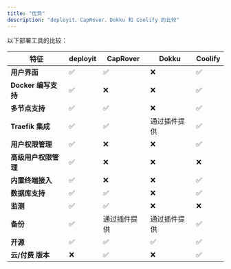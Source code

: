 ```yaml
---
title: "优势"
description: "deployit、CapRover、Dokku 和 Coolify 的比较"
---
```


以下部署工具的比较：

| 特征                 | deployit | CapRover     | Dokku        | Coolify |
| -------------------- | ------- | ------------ | ------------ | ------- |
| **用户界面**         | ✅      | ✅           | ❌           | ✅      |
| **Docker 编写支持**  | ✅      | ❌           | ❌           | ✅      |
| **多节点支持**       | ✅      | ✅           | ❌           | ✅      |
| **Traefik 集成**     | ✅      | ✅           | 通过插件提供 | ✅      |
| **用户权限管理**     | ✅      | ❌           | ❌           | ✅      |
| **高级用户权限管理** | ✅      | ❌           | ❌           | ❌      |
| **内置终端接入**     | ✅      | ❌           | ❌           | ✅      |
| **数据库支持**       | ✅      | ✅           | ❌           | ✅      |
| **监测**             | ✅      | ✅           | ❌           | ❌      |
| **备份**             | ✅      | 通过插件提供 | 通过插件提供 | ✅      |
| **开源**             | ✅      | ✅           | ✅           | ✅      |
| **云/付费 版本**     | ❌      | ✅           | ❌           | ✅      |
